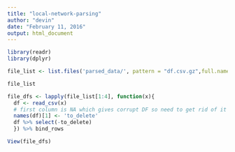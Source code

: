 ```yaml
---
title: "local-network-parsing"
author: "devin"
date: "February 11, 2016"
output: html_document
---
```


```r
library(readr)
library(dplyr)
```


```r
file_list <- list.files('parsed_data/', pattern = "df.csv.gz",full.names = T)
```

```r
file_list
```

```r
file_dfs <- lapply(file_list[1:4], function(x){
  df <- read_csv(x)
  # first column is NA which gives corrupt DF so need to get rid of it
  names(df)[1] <- 'to_delete'
  df %>% select(-to_delete)
  }) %>% bind_rows
```

```r
View(file_dfs)
```

